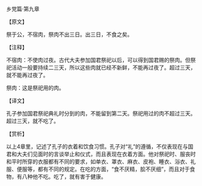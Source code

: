 

乡党篇·第九章

【原文】

祭于公，不宿肉，祭肉不出三日。出三日，不食之矣。

【注释】

不宿肉：不使肉过夜。古代大夫参加国君祭祀以后，可以得到国君赐的祭肉。但祭祀活动一般要持续二三天，所以这些肉就已经不新鲜，不能再过夜了。超过三天，就不能再过夜了。

祭肉：这是祭祀用的肉。

【译文】

孔子参加国君祭祀典礼时分到的肉，不能留到第二天。祭祀用过的肉不超过三天。超过三天，就不吃了。

【赏析】

以上4章里，记述了孔子的衣着和饮食习惯。孔子对“礼”的遵循，不仅表现在与国君和大夫们见面时的言谈举止和仪式，而且表现在衣着方面。他对祭祀时、服丧时和平时所穿的衣服都有不同的要求，如单衣、罩衣、麻衣、皮袍、睡衣、浴衣、礼服、便服等，都有不同的规定。在吃的方面，“食不厌精，脍不厌细”，而且对于食物，有八种他不吃。吃了，就有害于健康。

